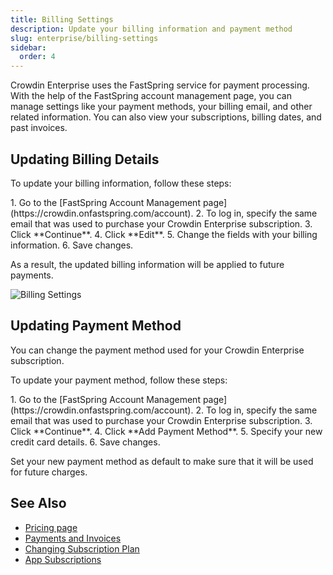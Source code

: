 ```yaml
---
title: Billing Settings
description: Update your billing information and payment method
slug: enterprise/billing-settings
sidebar:
  order: 4
---
```



Crowdin Enterprise uses the FastSpring service for payment processing. With the help of the FastSpring account management page, you can manage settings like your payment methods, your billing email, and other related information. You can also view your subscriptions, billing dates, and past invoices.

## Updating Billing Details

To update your billing information, follow these steps:

<Steps>
  1. Go to the [FastSpring Account Management page](https://crowdin.onfastspring.com/account).
  2. To log in, specify the same email that was used to purchase your Crowdin Enterprise subscription.
  3. Click **Continue**.
  4. Click **Edit**.
  5. Change the fields with your billing information.
  6. Save changes.
</Steps>

As a result, the updated billing information will be applied to future payments.

<Image src={billingSettings} alt="Billing Settings" />

## Updating Payment Method

You can change the payment method used for your Crowdin Enterprise subscription. 

To update your payment method, follow these steps:

<Steps>
  1. Go to the [FastSpring Account Management page](https://crowdin.onfastspring.com/account).
  2. To log in, specify the same email that was used to purchase your Crowdin Enterprise subscription.
  3. Click **Continue**.
  4. Click **Add Payment Method**.
  5. Specify your new credit card details.
  6. Save changes.
</Steps>

Set your new payment method as default to make sure that it will be used for future charges.

## See Also

* [Pricing page](https://crowdin.com/pricing)
* [Payments and Invoices](/enterprise/payments-invoices/)
* [Changing Subscription Plan](/enterprise/changing-subscription-plan/)
* [App Subscriptions](/enterprise/app-subscriptions/)
